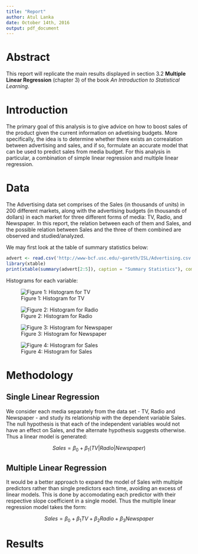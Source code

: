 ```yaml
---
title: "Report"
author: Atul Lanka
date: October 14th, 2016 
output: pdf_document
---
```


# Abstract

This report will replicate the main results displayed in section 3.2 **Multiple Linear Regression** (chapter 3) of the book *An Introduction to Statistical Learning*.

# Introduction

The primary goal of this analysis is to give advice on how to boost sales of the  product given the current information on advetising budgets. More specifically, the idea is to determine whether there exists an correalation between advertising and sales, and if so, formulate an accurate model that can be used to predict sales from media budget. For this analysis in particular, a combination of simple linear regression and multiple linear regression.

# Data

The Advertising data set comprises of the Sales (in thousands of units) in 200 different markets, along with the advertising budgets (in thousands of dollars)  in each market for three different forms of media: TV, Radio, and Newspaper. In this report, the relation between each of them and Sales, and the possible relation between Sales and the three of them combined are observed and studied/analyzed.

We may first look at the table of summary statistics below:

```r
advert <- read.csv('http://www-bcf.usc.edu/~gareth/ISL/Advertising.csv')
library(xtable)
print(xtable(summary(advert[2:5]), caption = "Summary Statistics"), comment = FALSE)
```

Histograms for each variable: 

![Figure 1: Histogram for TV](../images/histogram-tv.png)

![Figure 2: Histogram for Radio](../images/histogram-radio.png)

![Figure 3: Histogram for Newspaper](../images/histogram-newspaper.png)

![Figure 4: Histogram for Sales](../images/histogram-sales.png)

# Methodology

## Single Linear Regression

We consider each media separately from the data set - TV, Radio and Newspaper - and study its relationship with the dependent variable Sales. The null hypothesis is that each of the independent variables would not have an effect on Sales, and the alternate hypothesis suggests otherwise. Thus a linear model is generated:

$$Sales = \beta_{0} + \beta_{1} (TV | Radio | Newspaper)$$

## Multiple Linear Regression

It would be a better approach to expand the model of Sales with multiple predictors rather than single predictors each time, avoiding an excess of linear models. This is done by accomodating each predictor with their respective slope coefficient in a single model. Thus the multiple linear regression model takes the form:

$$Sales = \beta_{0} + \beta_{1}TV + \beta_{2}Radio + \beta_{3}Newspaper$$

# Results 


